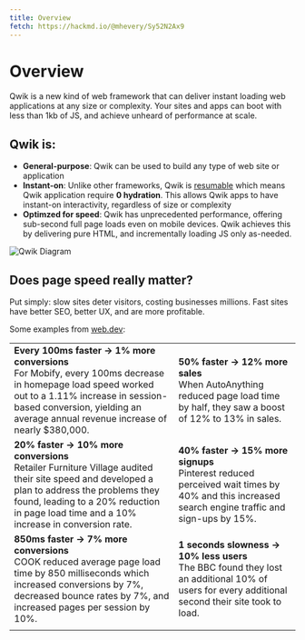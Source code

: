 ```yaml
---
title: Overview
fetch: https://hackmd.io/@mhevery/Sy52N2Ax9
---
```


# Overview

Qwik is a new kind of web framework that can deliver instant loading web applications at any size or complexity. Your sites and apps can boot with less than 1kb of JS, and achieve unheard of performance at scale.

## Qwik is:

- **General-purpose**: Qwik can be used to build any type of web site or application
- **Instant-on**: Unlike other frameworks, Qwik is [resumable](./resumable.mdx) which means Qwik application require **0 hydration**. This allows Qwik apps to have instant-on interactivity, regardless of size or complexity 
- **Optimzed for speed**: Qwik has unprecedented performance, offering sub-second full page loads even on mobile devices. Qwik achieves this by delivering pure HTML, and incrementally loading JS only as-needed.

<img alt="Qwik Diagram" src="https://cdn.builder.io/api/v1/image/assets%2FYJIGb4i01jvw0SRdL5Bt%2Fd33c7a95e98144f682ab67dd27d1f957?format=webp&width=2000" />

## Does page speed really matter?

Put simply: slow sites deter visitors, costing businesses millions. Fast sites have better SEO, better UX, and are more profitable.

Some examples from [web.dev](https://web.dev):

| | |
|--|--|
| **Every 100ms faster → 1% more conversions** <br /> For Mobify, every 100ms decrease in homepage load speed worked out to a 1.11% increase in session-based conversion, yielding an average annual revenue increase of nearly $380,000. | **50% faster → 12% more sales** <br /> When AutoAnything reduced page load time by half, they saw a boost of 12% to 13% in sales.
| **20% faster → 10% more conversions** <br /> Retailer Furniture Village audited their site speed and developed a plan to address the problems they found, leading to a 20% reduction in page load time and a 10% increase in conversion rate. | **40% faster → 15% more signups** <br /> Pinterest reduced perceived wait times by 40% and this increased search engine traffic and sign-ups by 15%. |
| **850ms faster → 7% more conversions** <br /> COOK reduced average page load time by 850 milliseconds which increased conversions by 7%, decreased bounce rates by 7%, and increased pages per session by 10%. | **1 seconds slowness → 10% less users** <br /> The BBC found they lost an additional 10% of users for every additional second their site took to load.
| | |











